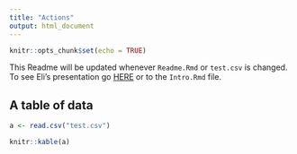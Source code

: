 ```yaml
---
title: "Actions"
output: html_document
---
```


```r
knitr::opts_chunk$set(echo = TRUE)
```

This Readme will be updated whenever `Readme.Rmd` or `test.csv` is changed. To see Eli's presentation go [HERE](https://htmlpreview.github.io/?https://github.com/nmfs-openscapes/12-07-21-GitHub-Actions/blob/main/Intro.html) or to the `Intro.Rmd` file.

## A table of data

```r
a <- read.csv("test.csv")
```

```r
knitr::kable(a)
```
